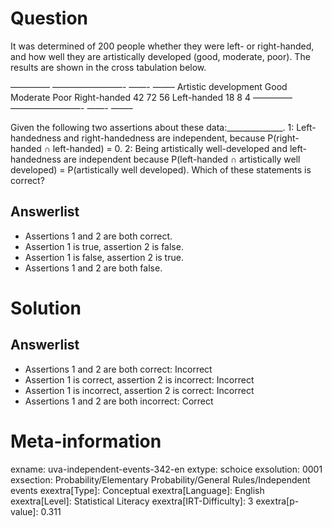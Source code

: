 Question
========

It was determined of 200 people whether they were left- or right-handed, and how well they are artistically developed (good, moderate, poor). The results are shown in the cross tabulation below.

  -------------- ------------------------- ------- -------- Artistic development Good Moderate Poor Right-handed 42 72 56 Left-handed 18 8 4 -------------- ------------------------- ------- --------

Given the following two assertions about these data:______________. 1: Left-handedness and right-handedness are independent, because P(right-handed ∩ left-handed) = 0. 2: Being artistically well-developed and left-handedness are independent because P(left-handed ∩ artistically well developed) = P(artistically well developed). Which of these statements is correct?

Answerlist
----------

* Assertions 1 and 2 are both correct.
* Assertion 1 is true, assertion 2 is false.
* Assertion 1 is false, assertion 2 is true.
* Assertions 1 and 2 are both false.

Solution
========

Answerlist
----------

* Assertions 1 and 2 are both correct: Incorrect
* Assertion 1 is correct, assertion 2 is incorrect: Incorrect
* Assertion 1 is incorrect, assertion 2 is correct: Incorrect
* Assertions 1 and 2 are both incorrect: Correct

Meta-information
================
exname: uva-independent-events-342-en
extype: schoice
exsolution: 0001
exsection: Probability/Elementary Probability/General Rules/Independent events
exextra[Type]: Conceptual
exextra[Language]: English
exextra[Level]: Statistical Literacy
exextra[IRT-Difficulty]: 3
exextra[p-value]: 0.311
